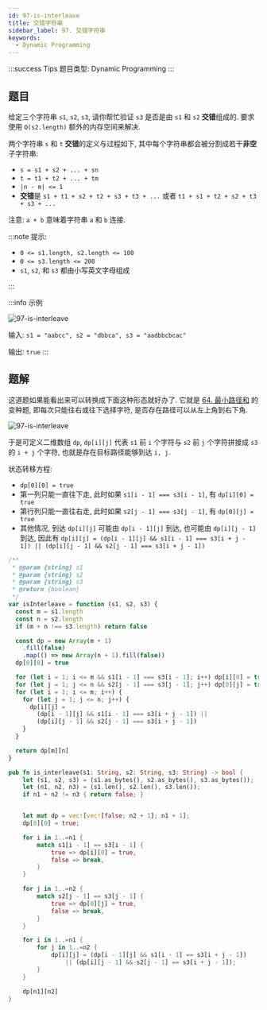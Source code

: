 ```yaml
---
id: 97-is-interleave
title: 交错字符串
sidebar_label: 97. 交错字符串
keywords:
  - Dynamic Programming
---
```


:::success Tips
题目类型: Dynamic Programming
:::

## 题目

给定三个字符串 `s1`, `s2`, `s3`, 请你帮忙验证 `s3` 是否是由 `s1` 和 `s2` **交错**组成的. 要求使用 `O(s2.length)` 额外的内存空间来解决.

两个字符串 `s` 和 `t` **交错**的定义与过程如下, 其中每个字符串都会被分割成若干**非空**子字符串:

- `s = s1 + s2 + ... + sn`
- `t = t1 + t2 + ... + tm`
- `|n - m| <= 1`
- **交错**是 `s1 + t1 + s2 + t2 + s3 + t3 + ...` 或者 `t1 + s1 + t2 + s2 + t3 + s3 + ...`

注意: `a + b` 意味着字符串 `a` 和 `b` 连接.

:::note 提示:

- `0 <= s1.length, s2.length <= 100`
- `0 <= s3.length <= 200`
- `s1`, `s2`, 和 `s3` 都由小写英文字母组成

:::

:::info 示例

![97-is-interleave](../../static/img/97-is-interleave-1.jpg)

输入: `s1 = "aabcc", s2 = "dbbca", s3 = "aadbbcbcac"`

输出: `true`
:::

## 题解

这道题如果能看出来可以转换成下面这种形态就好办了. 它就是 [64. 最小路径和](/leetcode/medium/64-min-path-sum) 的变种题, 即每次只能往右或往下选择字符, 是否存在路径可以从左上角到右下角.

![97-is-interleave](../../static/img/97-is-interleave-2.png)


<Tabs>
  <TabItem value="JavaScript" label="JavaScript" default>

于是可定义二维数组 `dp`, `dp[i][j]` 代表 `s1` 前 `i` 个字符与 `s2` 前 `j` 个字符拼接成 `s3` 的 `i + j` 个字符, 也就是存在目标路径能够到达 `i, j`.

状态转移方程:

- `dp[0][0] = true`
- 第一列只能一直往下走, 此时如果 `s1[i - 1] === s3[i - 1]`, 有 `dp[i][0] = true`
- 第行列只能一直往右走, 此时如果 `s2[j - 1] === s3[j - 1]`, 有 `dp[0][j] = true`
- 其他情况, 到达 `dp[i][j]` 可能由 `dp[i - 1][j]` 到达, 也可能由 `dp[i][j - 1]` 到达, 因此有 `dp[i][j] = (dp[i - 1][j] && s1[i - 1] === s3[i + j - 1]) || (dp[i][j - 1] && s2[j - 1] === s3[i + j - 1])`

```ts
/**
 * @param {string} s1
 * @param {string} s2
 * @param {string} s3
 * @return {boolean}
 */
var isInterleave = function (s1, s2, s3) {
  const m = s1.length
  const n = s2.length
  if (m + n !== s3.length) return false

  const dp = new Array(m + 1)
    .fill(false)
    .map(() => new Array(n + 1).fill(false))
  dp[0][0] = true

  for (let i = 1; i <= m && s1[i - 1] === s3[i - 1]; i++) dp[i][0] = true
  for (let j = 1; j <= n && s2[j - 1] === s3[j - 1]; j++) dp[0][j] = true
  for (let i = 1; i <= m; i++) {
    for (let j = 1; j <= n; j++) {
      dp[i][j] =
        (dp[i - 1][j] && s1[i - 1] === s3[i + j - 1]) ||
        (dp[i][j - 1] && s2[j - 1] === s3[i + j - 1])
    }
  }

  return dp[m][n]
}
```

</TabItem>
<TabItem value="Rust" label="Rust">

```rust
pub fn is_interleave(s1: String, s2: String, s3: String) -> bool {
    let (s1, s2, s3) = (s1.as_bytes(), s2.as_bytes(), s3.as_bytes());
    let (n1, n2, n3) = (s1.len(), s2.len(), s3.len());
    if n1 + n2 != n3 { return false; }


    let mut dp = vec![vec![false; n2 + 1]; n1 + 1];
    dp[0][0] = true;

    for i in 1..=n1 {
        match s1[i - 1] == s3[i - 1] {
            true => dp[i][0] = true,
            false => break,
        }
    }

    for j in 1..=n2 {
        match s2[j - 1] == s3[j - 1] {
            true => dp[0][j] = true,
            false => break,
        }
    }

    for i in 1..=n1 {
        for j in 1..=n2 {
            dp[i][j] = (dp[i - 1][j] && s1[i - 1] == s3[i + j - 1])
                || (dp[i][j - 1] && s2[j - 1] == s3[i + j - 1]);
        }
    }

    dp[n1][n2]
}
```

</TabItem>
</Tabs>
